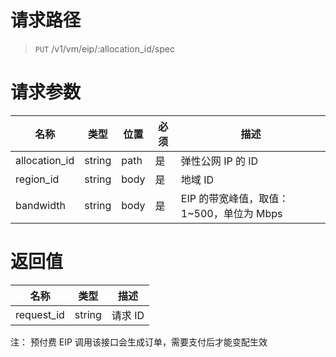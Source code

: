 # 请求路径
> `PUT` /v1/vm/eip/:allocation_id/spec


# 请求参数
名称 | 类型 | 位置 | 必须 | 描述
----- | ----- | ----- | ----- | -----
allocation_id | string | path | 是 | 弹性公网 IP 的 ID
region_id     | string | body | 是 | 地域 ID
bandwidth     | string | body | 是 | EIP 的带宽峰值，取值：1~500，单位为 Mbps

# 返回值
名称 | 类型 | 描述 
----- | ----- | -----
request_id | string  | 请求 ID


注： 预付费 EIP 调用该接口会生成订单，需要支付后才能变配生效